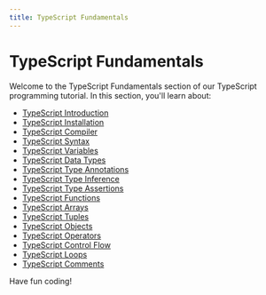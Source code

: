 ```yaml
---
title: TypeScript Fundamentals
---
```


# TypeScript Fundamentals

Welcome to the TypeScript Fundamentals section of our TypeScript programming tutorial. In this section, you'll learn about:

- [TypeScript Introduction](./0-typescript-introduction.mdx)
- [TypeScript Installation](./1-typescript-installation.mdx)
- [TypeScript Compiler](./2-typescript-compiler.mdx)
- [TypeScript Syntax](./3-typescript-syntax.mdx)
- [TypeScript Variables](./4-typescript-variables.mdx)
- [TypeScript Data Types](./5-typescript-data-types.mdx)
- [TypeScript Type Annotations](./6-typescript-type-annotations.mdx)
- [TypeScript Type Inference](./7-typescript-type-inference.mdx)
- [TypeScript Type Assertions](./8-typescript-type-assertions.mdx)
- [TypeScript Functions](./9-typescript-functions.mdx)
- [TypeScript Arrays](./10-typescript-arrays.mdx)
- [TypeScript Tuples](./11-typescript-tuples.mdx)
- [TypeScript Objects](./12-typescript-objects.mdx)
- [TypeScript Operators](./13-typescript-operators.mdx)
- [TypeScript Control Flow](./14-typescript-control-flow.mdx)
- [TypeScript Loops](./15-typescript-loops.mdx)
- [TypeScript Comments](./16-typescript-comments.mdx)

Have fun coding!